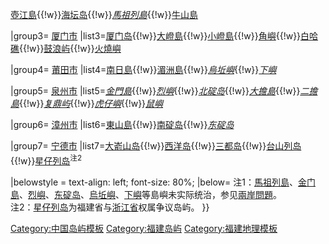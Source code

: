 {{Navbox
|name=福建海島
|title=福建海島
|above= 国别：[[中华人民共和国]]　　
|image=[[File:China Fujian.svg|80px]]
|state = {{{state<includeonly>|collapsed</includeonly>}}}

|group1style = background: #ececec; vertical-align: text-top; text-align: center;
|group1 = [[地级市]]
|list1style = background: #ececec; vertical-align: text-top; text-align: center;
|list1 =  島嶼

|group2= [[福州市]]
|list2=[[琅岐島]]{{!w}}[[壺江島]]{{!w}}[[海坛岛]]{{!w}}''[[馬祖列島]]''{{!w}}[[牛山島]]

|group3= [[厦门市]]
|list3=[[厦门岛]]{{!w}}[[大嶝島]]{{!w}}[[小嶝島]]{{!w}}[[角嶼]]{{!w}}[[白哈礁]]{{!w}}[[鼓浪屿]]{{!w}}[[火燒嶼]]

|group4= [[莆田市]]
|list4=[[南日鎮|南日島]]{{!w}}[[湄洲島]]{{!w}}''[[烏坵鄉|烏坵嶼]]''{{!w}}''[[下嶼]]''

|group5= [[泉州市]]
|list5=''[[金門縣|金門島]]''{{!w}}''[[烈嶼鄉|烈嶼]]''{{!w}}''[[北碇岛]]''{{!w}}''[[大擔島]]''{{!w}}''[[二擔島]]''{{!w}}''[[复鼎屿]]''{{!w}}''[[虎仔嶼]]''{{!w}}''[[鼠嶼]]''

|group6= [[漳州市]]
|list6=[[东山县|東山島]]{{!w}}[[南碇岛]]{{!w}}''[[东碇岛]]''

|group7= [[宁德市]]
|list7=[[大嵛山岛]]{{!w}}[[西洋岛]]{{!w}}[[三都岛]]{{!w}}[[台山列岛]]{{!w}}[[七星岛|星仔列岛]]<sup>注2</sup>

|belowstyle = text-align: left; font-size: 80%;
|below= 注1：[[馬祖列島]]、[[金门島]]、[[烈嶼]]、[[东碇岛]]、[[烏坵嶼]]、[[下嶼]]等島嶼未实际统治，参见[[兩岸問題]]。<br>注2：[[七星岛|星仔列岛]]为福建省与[[浙江省]]权属争议岛屿。
}}
<noinclude>
[[Category:中国岛屿模板]]
[[Category:福建岛屿]]
[[Category:福建地理模板]]
</noinclude>